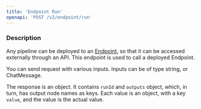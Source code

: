 ```yaml
---
title: 'Endpoint Run'
openapi: 'POST /v2/endpoint/run'
---
```


### Description

Any pipeline can be deployed to an [Endpoint](/documentation/endpoints/introduction), so that it can be accessed externally through an API.
This endpoint is used to call a deployed Endpoint.

You can send request with various inputs. Inputs can be of type string, or ChatMessage.

The response is an object. It contains `runId` and `outputs` object, which, in turn, has output node names as keys.
Each value is an object, with a key `value`, and the value is the actual value.
